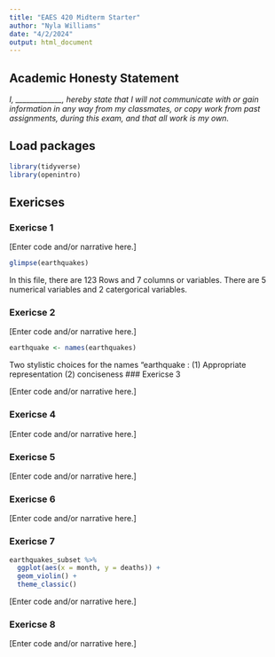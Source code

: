 ```yaml
---
title: "EAES 420 Midterm Starter"
author: "Nyla Williams"
date: "4/2/2024"
output: html_document
---
```


## Academic Honesty Statement

*I, \_\_\_\_\_\_\_\_\_\_\_\_\_, hereby state that I will not communicate with or gain information in any way from my classmates, or copy work from past assignments, during this exam, and that all work is my own.*

## Load packages

```r
library(tidyverse)
library(openintro)
```

## Exericses

### Exericse 1

[Enter code and/or narrative here.]
```r
glimpse(earthquakes)
```
 In this file, there are 123 Rows and 7 columns or variables. There are 5 numerical variables and 2 catergorical variables. 
 
### Exericse 2

[Enter code and/or narrative here.]
```r
earthquake <- names(earthquakes)
```

Two stylistic choices for the names "earthquake : 
(1) Appropriate representation
(2) conciseness
### Exericse 3

[Enter code and/or narrative here.]

### Exericse 4

[Enter code and/or narrative here.]

### Exericse 5

[Enter code and/or narrative here.]

### Exericse 6

[Enter code and/or narrative here.]

### Exericse 7

```r
earthquakes_subset %>% 
  ggplot(aes(x = month, y = deaths)) +
  geom_violin() +
  theme_classic()
```

[Enter code and/or narrative here.]

### Exericse 8

[Enter code and/or narrative here.]
